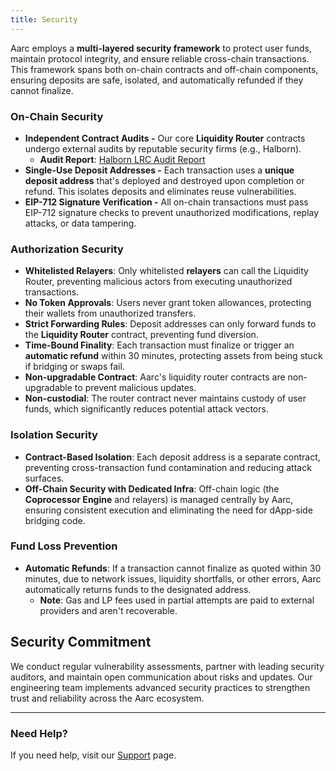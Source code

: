 ```yaml
---
title: Security
---
```


Aarc employs a **multi-layered security framework** to protect user funds, maintain protocol integrity, and ensure reliable cross-chain transactions. This framework spans both on-chain contracts and off-chain components, ensuring deposits are safe, isolated, and automatically refunded if they cannot finalize.

### On-Chain Security

- **Independent Contract Audits -** Our core **Liquidity Router** contracts undergo external audits by reputable security firms (e.g., Halborn).
    - **Audit Report**: [Halborn LRC Audit Report](https://docsend.com/v/dp5mv/aarc-liquidityrouters-halborn)
- **Single-Use Deposit Addresses -** Each transaction uses a **unique deposit address** that's deployed and destroyed upon completion or refund. This isolates deposits and eliminates reuse vulnerabilities.
- **EIP-712 Signature Verification -** All on-chain transactions must pass EIP-712 signature checks to prevent unauthorized modifications, replay attacks, or data tampering.

### Authorization Security

- **Whitelisted Relayers**: Only whitelisted **relayers** can call the Liquidity Router, preventing malicious actors from executing unauthorized transactions.
- **No Token Approvals**: Users never grant token allowances, protecting their wallets from unauthorized transfers.
- **Strict Forwarding Rules**: Deposit addresses can only forward funds to the **Liquidity Router** contract, preventing fund diversion.
- **Time-Bound Finality**: Each transaction must finalize or trigger an **automatic refund** within 30 minutes, protecting assets from being stuck if bridging or swaps fail.
- **Non-upgradable Contract**: Aarc's liquidity router contracts are non-upgradable to prevent malicious updates.
- **Non-custodial**: The router contract never maintains custody of user funds, which significantly reduces potential attack vectors.

### Isolation Security

- **Contract-Based Isolation**: Each deposit address is a separate contract, preventing cross-transaction fund contamination and reducing attack surfaces.
- **Off-Chain Security with Dedicated Infra**: Off-chain logic (the **Coprocessor Engine** and relayers) is managed centrally by Aarc, ensuring consistent execution and eliminating the need for dApp-side bridging code.

### Fund Loss Prevention

- **Automatic Refunds**: If a transaction cannot finalize as quoted within 30 minutes, due to network issues, liquidity shortfalls, or other errors, Aarc automatically returns funds to the designated address.
    - **Note**: Gas and LP fees used in partial attempts are paid to external providers and aren't recoverable.

## **Security Commitment**

We conduct regular vulnerability assessments, partner with leading security auditors, and maintain open communication about risks and updates. Our engineering team implements advanced security practices to strengthen trust and reliability across the Aarc ecosystem.

---

### Need Help?

If you need help, visit our [Support](introduction/support) page.